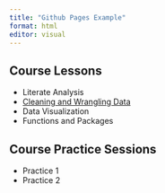 ```yaml
---
title: "Github Pages Example"
format: html
editor: visual
---
```


## Course Lessons

-   Literate Analysis
-   [Cleaning and Wrangling Data](tidying.html)
-   Data Visualization
-   Functions and Packages

## Course Practice Sessions

-   Practice 1
-   Practice 2
